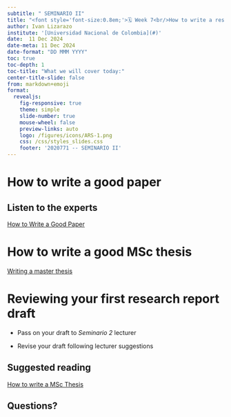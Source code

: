 ```yaml
---
subtitle: " SEMINARIO II"
title: "<font style='font-size:0.8em;'>🗓️ Week 7<br/>How to write a research report</font>"
author: Ivan Lizarazo
institute: '[Universidad Nacional de Colombia](#)'
date:  11 Dec 2024
date-meta: 11 Dec 2024
date-format: "DD MMM YYYY"
toc: true
toc-depth: 1
toc-title: "What we will cover today:"
center-title-slide: false
from: markdown+emoji
format:
  revealjs: 
    fig-responsive: true
    theme: simple
    slide-number: true
    mouse-wheel: false
    preview-links: auto
    logo: /figures/icons/ARS-1.png
    css: /css/styles_slides.css
    footer: '2020771 -- SEMINARIO II'
---
```


# How to write a good paper

## Listen to the experts 

[How to Write a Good Paper](https://mcneilgroup.chem.lsa.umich.edu/wp-content/uploads/2020/04/How-to-Write-a-Paper-April-2020.pdf)

# How to write a good MSc thesis

[Writing a master thesis](https://www.oxbridgeediting.co.uk/blog/a-complete-guide-to-writing-a-masters-thesis/)


# Reviewing your first research report draft

- Pass on your draft to *Seminario 2* lecturer

- Revise your draft following lecturer suggestions

## Suggested reading

[How to write a MSc Thesis](https://drive.google.com/file/d/1qM0LgCZUdBOnxsA8Peb3FBf4M3ZqND6y/view?usp=sharing)

## Questions?


